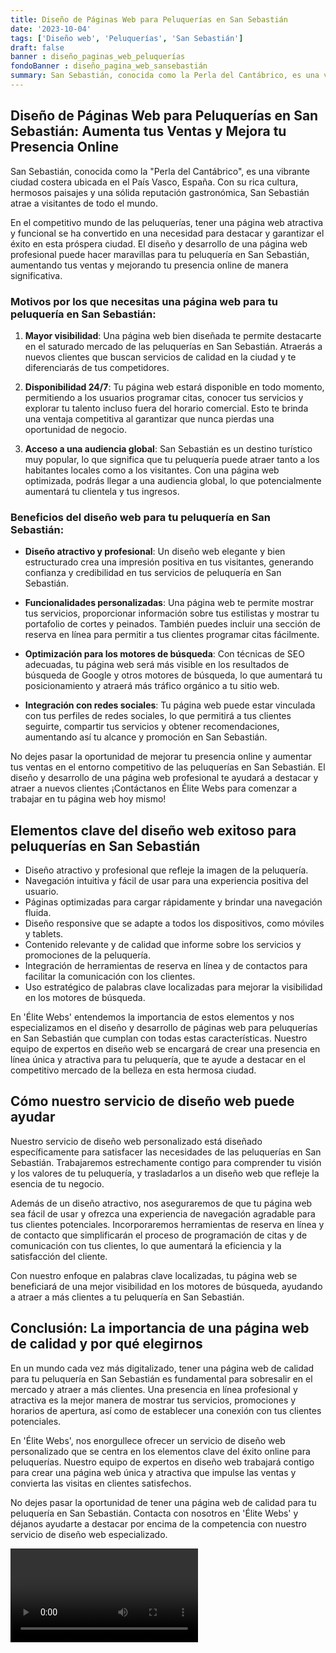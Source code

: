 ```yaml
---
title: Diseño de Páginas Web para Peluquerías en San Sebastián
date: '2023-10-04'
tags: ['Diseño web', 'Peluquerías', 'San Sebastián']
draft: false
banner : diseño_paginas_web_peluquerías
fondoBanner : diseño_pagina_web_sansebastián
summary: San Sebastián, conocida como la Perla del Cantábrico, es una vibrante ciudad costera ubicada en el País Vasco, España. Con su rica cultura, hermosos paisajes y una sólida reputación gastronómica, San Sebastián atrae a visitantes de todo el mundo. 
---
```


## Diseño de Páginas Web para Peluquerías en San Sebastián: Aumenta tus Ventas y Mejora tu Presencia Online

San Sebastián, conocida como la "Perla del Cantábrico", es una vibrante ciudad costera ubicada en el País Vasco, España. Con su rica cultura, hermosos paisajes y una sólida reputación gastronómica, San Sebastián atrae a visitantes de todo el mundo. 

En el competitivo mundo de las peluquerías, tener una página web atractiva y funcional se ha convertido en una necesidad para destacar y garantizar el éxito en esta próspera ciudad. El diseño y desarrollo de una página web profesional puede hacer maravillas para tu peluquería en San Sebastián, aumentando tus ventas y mejorando tu presencia online de manera significativa.

### Motivos por los que necesitas una página web para tu peluquería en San Sebastián:

1. **Mayor visibilidad**: Una página web bien diseñada te permite destacarte en el saturado mercado de las peluquerías en San Sebastián. Atraerás a nuevos clientes que buscan servicios de calidad en la ciudad y te diferenciarás de tus competidores.

2. **Disponibilidad 24/7**: Tu página web estará disponible en todo momento, permitiendo a los usuarios programar citas, conocer tus servicios y explorar tu talento incluso fuera del horario comercial. Esto te brinda una ventaja competitiva al garantizar que nunca pierdas una oportunidad de negocio.

3. **Acceso a una audiencia global**: San Sebastián es un destino turístico muy popular, lo que significa que tu peluquería puede atraer tanto a los habitantes locales como a los visitantes. Con una página web optimizada, podrás llegar a una audiencia global, lo que potencialmente aumentará tu clientela y tus ingresos.

### Beneficios del diseño web para tu peluquería en San Sebastián:

- **Diseño atractivo y profesional**: Un diseño web elegante y bien estructurado crea una impresión positiva en tus visitantes, generando confianza y credibilidad en tus servicios de peluquería en San Sebastián.

- **Funcionalidades personalizadas**: Una página web te permite mostrar tus servicios, proporcionar información sobre tus estilistas y mostrar tu portafolio de cortes y peinados. También puedes incluir una sección de reserva en línea para permitir a tus clientes programar citas fácilmente.

- **Optimización para los motores de búsqueda**: Con técnicas de SEO adecuadas, tu página web será más visible en los resultados de búsqueda de Google y otros motores de búsqueda, lo que aumentará tu posicionamiento y atraerá más tráfico orgánico a tu sitio web.

- **Integración con redes sociales**: Tu página web puede estar vinculada con tus perfiles de redes sociales, lo que permitirá a tus clientes seguirte, compartir tus servicios y obtener recomendaciones, aumentando así tu alcance y promoción en San Sebastián.

No dejes pasar la oportunidad de mejorar tu presencia online y aumentar tus ventas en el entorno competitivo de las peluquerías en San Sebastián. El diseño y desarrollo de una página web profesional te ayudará a destacar y atraer a nuevos clientes ¡Contáctanos en Élite Webs para comenzar a trabajar en tu página web hoy mismo!

<GifSeo />

<Cta />

## Elementos clave del diseño web exitoso para peluquerías en San Sebastián

- Diseño atractivo y profesional que refleje la imagen de la peluquería.
- Navegación intuitiva y fácil de usar para una experiencia positiva del usuario.
- Páginas optimizadas para cargar rápidamente y brindar una navegación fluida.
- Diseño responsive que se adapte a todos los dispositivos, como móviles y tablets.
- Contenido relevante y de calidad que informe sobre los servicios y promociones de la peluquería.
- Integración de herramientas de reserva en línea y de contactos para facilitar la comunicación con los clientes.
- Uso estratégico de palabras clave localizadas para mejorar la visibilidad en los motores de búsqueda.

En 'Élite Webs' entendemos la importancia de estos elementos y nos especializamos en el diseño y desarrollo de páginas web para peluquerías en San Sebastián que cumplan con todas estas características. Nuestro equipo de expertos en diseño web se encargará de crear una presencia en línea única y atractiva para tu peluquería, que te ayude a destacar en el competitivo mercado de la belleza en esta hermosa ciudad.

## Cómo nuestro servicio de diseño web puede ayudar

Nuestro servicio de diseño web personalizado está diseñado específicamente para satisfacer las necesidades de las peluquerías en San Sebastián. Trabajaremos estrechamente contigo para comprender tu visión y los valores de tu peluquería, y trasladarlos a un diseño web que refleje la esencia de tu negocio.

Además de un diseño atractivo, nos aseguraremos de que tu página web sea fácil de usar y ofrezca una experiencia de navegación agradable para tus clientes potenciales. Incorporaremos herramientas de reserva en línea y de contacto que simplificarán el proceso de programación de citas y de comunicación con tus clientes, lo que aumentará la eficiencia y la satisfacción del cliente.

Con nuestro enfoque en palabras clave localizadas, tu página web se beneficiará de una mejor visibilidad en los motores de búsqueda, ayudando a atraer a más clientes a tu peluquería en San Sebastián.

## Conclusión: La importancia de una página web de calidad y por qué elegirnos

En un mundo cada vez más digitalizado, tener una página web de calidad para tu peluquería en San Sebastián es fundamental para sobresalir en el mercado y atraer a más clientes. Una presencia en línea profesional y atractiva es la mejor manera de mostrar tus servicios, promociones y horarios de apertura, así como de establecer una conexión con tus clientes potenciales.

En 'Élite Webs', nos enorgullece ofrecer un servicio de diseño web personalizado que se centra en los elementos clave del éxito online para peluquerías. Nuestro equipo de expertos en diseño web trabajará contigo para crear una página web única y atractiva que impulse las ventas y convierta las visitas en clientes satisfechos.

No dejes pasar la oportunidad de tener una página web de calidad para tu peluquería en San Sebastián. Contacta con nosotros en 'Élite Webs' y déjanos ayudarte a destacar por encima de la competencia con nuestro servicio de diseño web especializado.

<Video />

<CtaBot job='Peluquerías' city='San Sebastián'/>

<Gmaps query='San Sebastián+españa+maps' />
